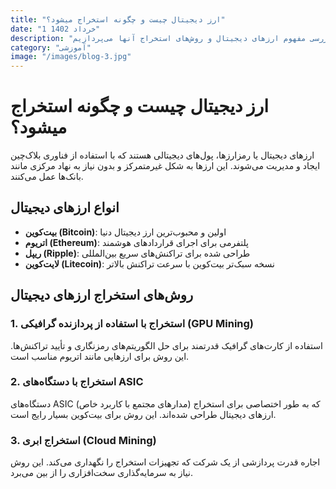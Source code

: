 ```yaml
---
title: "ارز دیجیتال چیست و چگونه استخراج میشود؟"
date: "1 خرداد 1402"
description: "در این مقاله به بررسی مفهوم ارزهای دیجیتال و روش‌های استخراج آنها می‌پردازیم."
category: "آموزشی"
image: "/images/blog-3.jpg"
---
```


# ارز دیجیتال چیست و چگونه استخراج میشود؟

ارزهای دیجیتال یا رمزارزها، پول‌های دیجیتالی هستند که با استفاده از فناوری بلاک‌چین ایجاد و مدیریت می‌شوند. این ارزها به شکل غیرمتمرکز و بدون نیاز به نهاد مرکزی مانند بانک‌ها عمل می‌کنند.

## انواع ارزهای دیجیتال

- **بیت‌کوین (Bitcoin)**: اولین و محبوب‌ترین ارز دیجیتال دنیا
- **اتریوم (Ethereum)**: پلتفرمی برای اجرای قراردادهای هوشمند
- **ریپل (Ripple)**: طراحی شده برای تراکنش‌های سریع بین‌المللی
- **لایت‌کوین (Litecoin)**: نسخه سبک‌تر بیت‌کوین با سرعت تراکنش بالاتر

## روش‌های استخراج ارزهای دیجیتال

### 1. استخراج با استفاده از پردازنده گرافیکی (GPU Mining)

استفاده از کارت‌های گرافیک قدرتمند برای حل الگوریتم‌های رمزنگاری و تأیید تراکنش‌ها. این روش برای ارزهایی مانند اتریوم مناسب است.

### 2. استخراج با دستگاه‌های ASIC

دستگاه‌های ASIC (مدارهای مجتمع با کاربرد خاص) که به طور اختصاصی برای استخراج ارزهای دیجیتال طراحی شده‌اند. این روش برای بیت‌کوین بسیار رایج است.

### 3. استخراج ابری (Cloud Mining)

اجاره قدرت پردازشی از یک شرکت که تجهیزات استخراج را نگهداری می‌کند. این روش نیاز به سرمایه‌گذاری سخت‌افزاری را از بین می‌برد.